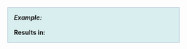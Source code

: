 <div style="margin-left: 4em; margin-right: 4em; padding-left: 1em; padding-right: 6em; background-color: #D9EEEE; border: 1px solid #AEC2D7;">'''''Example:'''''<br />
 {{{1}}}
<br />'''Results in:''' {{{2}}}</div>